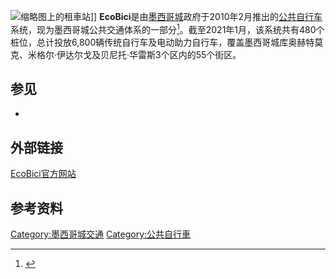 {{Expand language|1=es|time=2021-01-26T03:37:14+00:00}}
{{Infobox Public transit|name=Ecobici|image=EcoBici logo.png|locale=[[墨西哥城|墨西哥城]]|transit_type=[[公共自行車|公共自行車]]|began_operation=2010年2月16日|ended_operation=|system_length=|lines=|vehicles=6,800|stations=480|website=[https://www.ecobici.cdmx.gob.mx/]|track_gauge=|reporting marks=|operator=美国Clear Channel Outdoors公司<br>墨西哥城政府|owner=}}
[[File:Ecobici_03_2014_Mex_8169.JPG|缩略图]]上的租車站]]
'''EcoBici'''是由[[墨西哥城|墨西哥城]]政府于2010年2月推出的[[公共自行车|公共自行车]]系统，现为墨西哥城公共交通体系的一部分<ref>{{Cite web|title=ECOBICI|url=https://www.ecobici.cdmx.gob.mx/|accessdate=2020-01-25|author=Gobierno de la Ciudad de México|date=|format=|publisher=|language=西班牙语|archive-date=2021-01-14|archive-url=https://web.archive.org/web/20210114155155/https://www.ecobici.cdmx.gob.mx/|dead-url=no}}</ref>。截至2021年1月，该系统共有480个桩位，总计投放6,800辆传统自行车及电动助力自行车，覆盖墨西哥城库奥赫特莫克、米格尔·伊达尔戈及贝尼托·华雷斯3个区内的55个街区。

==参见==
*{{link-en|EcoBici (布宜诺斯艾利斯)|EcoBici (Buenos Aires)}}

== 外部链接 ==
[https://www.ecobici.cdmx.gob.mx/ EcoBici官方网站] {{Wayback|url=https://www.ecobici.cdmx.gob.mx/ |date=20210114155155 }}

== 参考资料 ==
[[Category:墨西哥城交通|Category:墨西哥城交通]]
[[Category:公共自行車|Category:公共自行車]]

<references />{{公共自行车}}